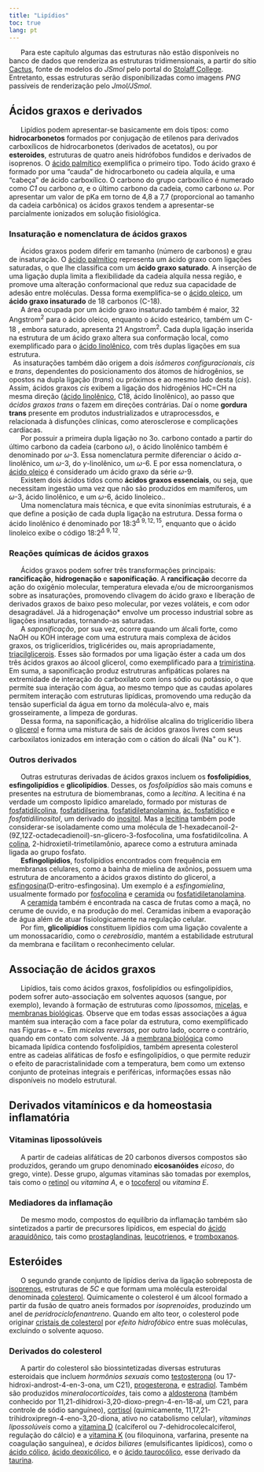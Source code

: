 ```yaml
---
title: "Lipídios"
toc: true
lang: pt
---
```

<!-- Google tag (gtag.js)-->

```{=html}
<script async src="https://www.googletagmanager.com/gtag/js?id=G-S1L73VGCG5"></script>
```
```{=html}
<script>
  window.dataLayer = window.dataLayer || [];
  function gtag(){dataLayer.push(arguments);}
  gtag('js', new Date());

  gtag('config', 'G-S1L73VGCG5');
</script>
```


|       Para este capítulo algumas das estruturas não estão disponíveis no banco de dados que renderiza as estruturas tridimensionais, a partir do sítio [Cactus](https://cactus.nci.nih.gov/chemical/structure){target="_blank"}, fonte de modelos do *JSmol* pelo portal do [Stolaff College](https://chemapps.stolaf.edu/jmol/jmol.php?model=water&script=Console){target="_blank"}. Entretanto, essas estruturas serão disponibilizadas como imagens *PNG* passíveis de renderização pelo *Jmol/JSmol*.

## Ácidos graxos e derivados

|       Lipídios podem apresentar-se basicamente em dois tipos: como **hidrocarbonetos**\index{hidrocarboneto} formados por conjugação de etilenos para derivados carboxílicos de hidrocarbonetos (derivados de acetatos), ou por **esteroides**\index{esteroide}, estruturas de quatro aneis hidrófobos fundidos e derivados de isoprenos. O [ácido palmítico](https://chemapps.stolaf.edu/jmol/jmol.php?model=palmitate&script=Console){target="_blank"} exemplifica o primeiro tipo. Todo ácido graxo é formado por uma "cauda" de hidrocarboneto ou cadeia alquila, e uma "cabeça" de ácido carboxílico. O carbono do grupo carboxílico é numerado como *C1* ou carbono $\alpha$, e o último carbono da cadeia, como carbono $\omega$. Por apresentar um valor de pKa em torno de 4,8 a 7,7 (proporcional ao tamanho da cadeia carbônica) os ácidos graxos tendem a apresentar-se parcialmente ionizados em solução fisiológica.

### Insaturação e nomenclatura de ácidos graxos

|       Ácidos graxos podem diferir em tamanho (número de carbonos) e grau de insaturação. O [ácido palmítico](https://chemapps.stolaf.edu/jmol/jmol.php?model=palmitate&script=Console){target="_blank"} representa um ácido graxo com ligações saturadas, o que lhe classifica com um \index{ácido graxo saturado}**ácido graxo saturado**. A inserção de uma ligação dupla limita a flexibilidade da cadeia alquila nessa região, e promove uma alteração conformacional que reduz sua capacidade de adesão entre moléculas. Dessa forma exemplifica-se o [ácido oleico](https://chemapps.stolaf.edu/jmol/jmol.php?model=oleate&script=Console){target="_blank"}, um **ácido graxo insaturado**\index{ácido graxo insaturado} de 18 carbonos (C-18).

|       A área ocupada por um ácido graxo insaturado também é maior, 32 Angstrom$^{2}$ para o ácido oleico\index{ácido oleico}, enquanto o ácido esteárico, também um C-18 , embora saturado, apresenta 21 Angstrom$^{2}$. Cada dupla ligação inserida na estrutura de um ácido graxo altera sua conformação local, como exemplificado para o [ácido linolênico](https://chemapps.stolaf.edu/jmol/jmol.php?model=linoleate&script=Console){target="_blank"}\index{ácido linolênico}, com três duplas ligações em sua estrutura.

|   As insaturações também dão origem a dois *isômeros configuracionais*, *cis* e *trans*\index{configuração cis e trans}, dependentes do posicionamento dos átomos de hidrogênios, se opostos na dupla ligação (*trans*) ou próximos e ao mesmo lado desta (*cis*). Assim, ácidos graxos *cis* exibem a ligação dos hidrogênios HC=CH na mesma direção ([ácido linolênico](https://chemapps.stolaf.edu/jmol/jmol.php?model=linoleate&script=Console){target="_blank"}, C18, ácido linolênico), ao passo que *ácidos graxos trans* o fazem em direções contrárias. Daí o nome **gordura trans**\index{gordura trans} presente em produtos industrializados e utraprocessdos, e relacionada à disfunções clínicas, como aterosclerose e complicações cardíacas.

|       Por possuir a primeira dupla ligação no 3o. carbono contado a partir do último carbono da cadeia (carbono $\omega$), o ácido linolênico\index{ácido $\alpha$-linolênico} também é denominado por $\omega$-3. Essa nomenclatura permite diferenciar o \index{ácido $\alpha$-linolênico}ácido $\alpha$-linolênico, um $\omega$-3, do \index{ácido $\gamma$-linolênico}$\gamma$-linolênico, um $\omega$-6. E por essa nomenclatura, o [ácido oleico](https://chemapps.stolaf.edu/jmol/jmol.php?model=oleate&script=Console){target="_blank"} é considerado um ácido graxo da série $\omega$-9.

|       Existem dois ácidos tidos como **ácidos graxos essenciais**\index{ácido graxo essencial}, ou seja, que necessitam ingestão uma vez que não são produzidos em mamíferos, um $\omega$-3, ácido linolênico, e um $\omega$-6, ácido linoleico.\index{série ômega}.

|       Uma nomenclatura mais técnica, e que evita sinonímias estruturais, é a que define a posição de cada dupla ligação na estrutura. Dessa forma o ácido linolênico é denominado por 18:3$^{\Delta~ 9,12,15}$, enquanto que o ácido linoleico exibe o código 18:2$^{\Delta~ 9,12}$.

### Reações químicas de ácidos graxos

|       Ácidos graxos podem sofrer três transformações principais: **rancificação**\index{rancificação}, **hidrogenação**\index{hidrogenação} e **saponificação**\index{saponificação}. A **rancificação** decorre da ação do oxigênio molecular, temperatura elevada e/ou de microorganismos sobre as insaturações, promovendo clivagem do ácido graxo e liberação de derivados graxos de baixo peso molecular, por vezes voláteis, e com odor desagradável. Já a hidrogenação\* envolve um processo industrial sobre as ligações insaturadas, tornando-as saturadas.

|       A *saponificação*, por sua vez, ocorre quando um álcali forte, como NaOH ou KOH interage com uma estrutura mais complexa de ácidos graxos, os triglicerídios, triglicérides ou, mais apropriadamente, \index{triacilglicerol}[triacilglicerois](https://chemapps.stolaf.edu/jmol/jmol.php?model=triglyceride&script=Console){target="_blank"}. Esses são formados por uma ligação éster a cada um dos três ácidos graxos ao álcool glicerol, como exemplificado para a [trimiristina](./figuras/trimiristina.png){target="_blank"}. Em suma, a saponificação produz estrutruras anfipáticas polares na extremidade de interação do carboxilato com íons sódio ou potássio, o que permite sua interação com água, ao mesmo tempo que as caudas apolares permitem interação com estruturas lipídicas, promovendo uma redução da tensão superficial da água em torno da molécula-alvo e, mais grosseiramente, a limpeza de gorduras.

|       Dessa forma, na saponificação, a hidrólise alcalina do triglicerídio libera o [glicerol](https://chemapps.stolaf.edu/jmol/jmol.php?model=glycerol&script=Console){target="_blank"} e forma uma mistura de sais de ácidos graxos livres com seus carboxilatos ionizados em interação com o cátion do álcali (Na$^{+}$ ou K$^{+}$).

### Outros derivados

|       Outras estruturas derivadas de ácidos graxos incluem os **fosfolipídios**\index{fosfolipídios}, **esfingolipídios**\index{esfingolipídios} e **glicolipídios**\index{glicolipídios}. Desses, os *fosfolipídios* são mais comuns e presentes na estrutura de biomembranas\index{biomembranas}, como a *lecitina*. A lecitina é na verdade um composto lipídico amarelado, formado por misturas de [fosfatidilcolina](https://chemapps.stolaf.edu/jmol/jmol.php?model=phosphatidylcholine&script=Console){target="_blank"}, [fosfatidilserina](https://chemapps.stolaf.edu/jmol/jmol.php?model=phosphatidylserine&script=Console){target="_blank"},  [fosfatidiletanolamina](https://chemapps.stolaf.edu/jmol/jmol.php?model=phosphatidylethanolamine&script=Console){target="_blank"},  [ác. fosfatídico](https://chemapps.stolaf.edu/jmol/jmol.php?model=phosphatidate&script=Console){target="_blank"} e *fosfatidilinositol*, um derivado do [inositol](https://chemapps.stolaf.edu/jmol/jmol.php?model=inositol&script=Console){target="_blank"}. Mas a [lecitina](./figuras/lecitina.png){target="_blank"} também pode considerar-se isoladamente como uma molécula de 1-hexadecanoil-2-(9Z,12Z-octadecadienoil)-sn-glicero-3-fosfocolina, uma fosfatidilcolina\index{fosfatidilcolina}. A [colina](https://chemapps.stolaf.edu/jmol/jmol.php?model=choline&script=Console){target="_blank"}, 2-hidroxietil-trimetilamônio, aparece como a estrutura aminada ligada ao grupo fosfato.

|       **Esfingolipídios**, fosfolipídios encontrados com frequência em membranas celulares, como a bainha de mielina de axônios, possuem uma estrutura de ancoramento a ácidos graxos distinto do glicerol, a [esfingosina](https://chemapps.stolaf.edu/jmol/jmol.php?model=sphingosine&script=Console){target="_blank"}(D-eritro-esfingosina). Um exemplo é a *esfingomielina*, usualmente formado por  [fosfocolina](https://chemapps.stolaf.edu/jmol/jmol.php?model= phosphocholine&script=Console){target="_blank"} e [ceramida](https://chemapps.stolaf.edu/jmol/jmol.php?model= ceramide&script=Console){target="_blank"} ou [fosfatidiletanolamina](https://chemapps.stolaf.edu/jmol/jmol.php?model=phosphatidylethanolamine&script=Console){target="_blank"}. 
|       A [ceramida](https://chemapps.stolaf.edu/jmol/jmol.php?model= ceramide&script=Console){target="_blank"} também é encontrada na casca de frutas como a maçã, no cerume de ouvido, e na produção do mel. Ceramidas inibem a evaporação de água além de atuar fisiologicamente na regulação celular.
|       Por fim, **glicolipídios** constituem lipídios com uma ligação covalente a um monossacarídio, como o *cerebrosídio*, mantém a estabilidade estrutural da membrana e facilitam o reconhecimento celular. 

## Associação de ácidos graxos

|       Lipídios, tais como ácidos graxos, fosfolipídios ou esfingolipídios, podem sofrer auto-associação em solventes aquosos (sangue, por exemplo), levando à formação de estruturas como *lipossomos*\index{lipossomo}, [micelas](./figuras/micela.png){target="_blank"}\index{micela}, e [membranas biológicas](./figuras/membrana.png){target="_blank"}\index{biomembrana}. Observe que em todas essas associações a água mantém sua interação com a face polar da estrutura, como exemplificado nas Figuras~\ref{micela2} e ~\ref{membr}. Em *micelas reversas*\index{micelas reversas}, por outro lado, ocorre o contrário, quando em contato com solvente. Já a [membrana biológica](./figuras/membrana.png){target="_blank"} como bicamada lipídica contendo fosfolipídios, também apresenta colesterol entre as cadeias alifáticas de fosfo e esfingolipídios, o que permite reduzir o efeito de paracristalinidade com a temperatura, bem como um extenso conjunto de proteínas integrais e periféricas, informações essas não disponíveis no modelo estrutural.


## Derivados vitamínicos e da homeostasia inflamatória

### Vitaminas lipossolúveis

|       A partir de cadeias alifáticas de 20 carbonos diversos compostos são produzidos, gerando um grupo denominado **eicosanóides**\index{eicosanoide} *eicoso*, do grego, vinte). Desse grupo, algumas vitaminas são tomadas por exemplos, tais como o [retinol](https://chemapps.stolaf.edu/jmol/jmol.php?model=retinol&script=Console){target="_blank"} ou *vitamina A*\index{vitamina A}, e o [tocoferol](https://chemapps.stolaf.edu/jmol/jmol.php?model=tocopherol&script=Console){target="_blank"} ou *vitamina E*\index{vitamina E}. 

### Mediadores da inflamação

|       De mesmo modo, compostos do equilíbrio da inflamação também são sintetizados a partir de precursores lipídicos, em especial do [ácido araquidônico](https://chemapps.stolaf.edu/jmol/jmol.php?model=arachidonate&script=Console){target="_blank"}\index{ác. araquidônico}, tais como [prostaglandinas](https://chemapps.stolaf.edu/jmol/jmol.php?model=prostaglandin&script=Console){target="_blank"}\index{prostaglandina}, [leucotrienos](./figuras/leucotrienoB4.png){target="_blank"}\index{leucotrieno}, e [tromboxanos](./figuras/tromboxano.png){target="_blank"}\index{tromboxano}.

## Esteróides

|       O segundo grande conjunto de lipídios deriva da ligação sobreposta de [isoprenos](https://chemapps.stolaf.edu/jmol/jmol.php?model=isoprene&script=Console){target="_blank"}\index{isopreno}, estruturas de *5C* e que formam uma molécula esteroidal denominada [colesterol](https://chemapps.stolaf.edu/jmol/jmol.php?model=cholesterol&script=Console){target="_blank"}\index{colesterol}. Quimicamente o colesterol é um álcool formado a partir da fusão de quatro aneis formados por *isoprenoides*, produzindo um anel de *peridrociclofenantreno*\index{peridrociclofenantreno}. Quando em alto teor, o colesterol pode originar [cristais de colesterol](./figuras/colesterol-cristal.png){target="_blank"}\index{cristal de colesterol} por *efeito hidrofóbico* entre suas moléculas, excluindo o solvente aquoso. 

### Derivados do colesterol
|       A partir do colesterol são biossintetizadas diversas estruturas esteroidais que incluem *hormônios sexuais* como  [testosterona](https://chemapps.stolaf.edu/jmol/jmol.php?model=testosterone&script=Console){target="_blank"}\index{testosterona} (ou 17-hidroxi-androst-4-en-3-ona, um C21), [progesterona](https://chemapps.stolaf.edu/jmol/jmol.php?model=progesterone&script=Console){target="_blank"}\index{progesterona}, e [estradiol](https://chemapps.stolaf.edu/jmol/jmol.php?model=estradiol&script=Console){target="_blank"}\index{estradiol}. Também são produzidos *mineralocorticoides*, tais como a [aldosterona](https://chemapps.stolaf.edu/jmol/jmol.php?model=aldosterone&script=Console){target="_blank"}\index{aldosterona} (também conhecido por 11,21-dihidroxi-3,20-dioxo-pregn-4-en-18-al, um C21, para controle de sódio sanguíneo), [cortisol](https://chemapps.stolaf.edu/jmol/jmol.php?model=cortisol&script=Console){target="_blank"}\index{cortisol} (quimicamente, 11,17,21-trihidroxipregn-4-eno-3,20-diona, ativo no catabolismo celular), *vitaminas lipossolúveis* como a [vitamina D](https://chemapps.stolaf.edu/jmol/jmol.php?model=calciferol&script=Console){target="_blank"}\index{vitamina D} (calciferol ou 7-dehidrocolecalciferol, regulação do cálcio) e a [vitamina K](./figuras/vitaminaK.png){target="_blank"}\index{vitamina K} (ou filoquinona, varfarina, presente na coagulação sanguínea), e *ácidos biliares* (emulsificantes lipídicos), como o [ácido cólico](https://chemapps.stolaf.edu/jmol/jmol.php?model=cholate&script=Console){target="_blank"}\index{ác. cólico}, [ácido deoxicólico](https://chemapps.stolaf.edu/jmol/jmol.php?model=deoxycholate&script=Console){target="_blank"}\index{ác. deoxicólico}, e o [ácido taurocólico](https://chemapps.stolaf.edu/jmol/jmol.php?model=taurocholate&script=Console){target="_blank"}\index{ác. taurocólico}, esse derivado da [taurina](https://chemapps.stolaf.edu/jmol/jmol.php?model=taurine&script=Console){target="_blank"}\index{taurina}.